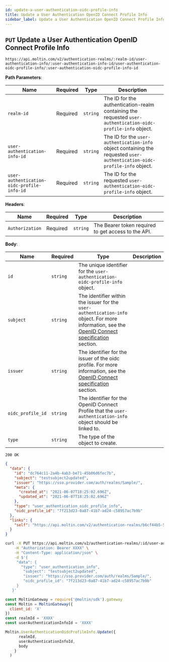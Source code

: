 ```yaml
---
id: update-a-user-authentication-oidc-profile-info
title: Update a User Authentication OpenID Connect Profile Info
sidebar_label: Update a User Authentication OpenID Connect Profile Info
---
```


## `PUT` Update a User Authentication OpenID Connect Profile Info

```http
https://api.moltin.com/v2/authentication-realms/:realm-id/user-authentication-info/:user-authentication-info-id/user-authentication-oidc-profile-info/:user-authentication-oidc-profile-info-id
```

<!--DOCUSAURUS_CODE_TABS-->

<!-- Request -->

**Path Parameters**:

| Name | Required | Type | Description |
| --- | --- | --- | --- |
| `realm-id` | Required | `string` | The ID for the authentication-realm containing the requested `user-authentication-oidc-profile-info` object. |
| `user-authentication-info-id` | Required | `string` | The ID for the `user-authentication-info` object containing the requested `user-authentication-oidc-profile-info` object. |
| `user-authentication-oidc-profile-info-id` | Required | `string` | The ID for the requested `user-authentication-oidc-profile-info` object. |

**Headers**:

| Name | Required | Type | Description |
| --- | --- | --- | --- |
| `Authorization` | Required | `string` | The Bearer token required to get access to the API.  |

**Body**:

| Name              | Required | Type | Description |
|-------------------| --- | --- | --- |
| `id`              | `string` | The unique identifier for the `user-authentication-oidc-profile-info` object. |
| `subject`         | `string` | The identifier within the issuer for the `user-authentication-info` object. For more information, see the [OpenID Connect specification](https://openid.net/specs/openid-connect-core-1_0.html#IDToken) section. |
| `issuer`          | `string` | The identifier for the issuer of the oidc profile. For more information, see the [OpenID Connect specification](https://openid.net/specs/openid-connect-core-1_0.html#IDToken) section. |
| `oidc_profile_id` | `string` | The identifier for the OpenID Connect Profile that the `user-authentication-info` object should be linked to. |
| `type`            | `string` | The type of the object to create. |


<!-- Response -->

`200 OK`


```json
{
  "data": {
    "id": "dc764c11-2a4b-4ab3-be71-45b06d6fec7b",
    "subject": "testsubject2updated",
    "issuer": "https://sso.provider.com/auth/realms/Sample/",
    "meta": {
      "created_at": "2021-06-07T18:25:02.696Z",
      "updated_at": "2021-06-07T18:25:02.696Z"
    },
    "type": "user_authentication_oidc_profile_info",
    "oidc_profile_id": "7f213d23-0a87-41b7-ad24-c58957ac7b9b"
  },
  "links": {
    "self": "https://api.moltin.com/v2/authentication-realms/b6cf44b5-5d52-46b8-ae6f-7f28847fb269/user-authentication-info/9738663b-2f64-47e0-b70f-eecd9fb28f53/user-authentication-oidc-profile-info/dc764c11-2a4b-4ab3-be71-45b06d6fec7b"
  }
}
```

<!--END_DOCUSAURUS_CODE_TABS-->

<!--DOCUSAURUS_CODE_TABS-->

<!--cURL-->

```bash
curl -X PUT https://api.moltin.com/v2/authentication-realms/:id/user-authentication-info/:id2/user-authentication-oidc-profile-info/:user-authentication-oidc-profile-info-id/ \
    -H "Authorization: Bearer XXXX" \
    -H "Content-Type: application/json" \
    -d $'{
     "data": {
       "type": "user_authentication_info",
        "subject": "testsubject2updated",
        "issuer": "https://sso.provider.com/auth/realms/Sample/",
        "oidc_profile_id": "7f213d23-0a87-41b7-ad24-c58957ac7b9b"
     }
   }'
```

<!--JavaScript SDK-->

```javascript
const MoltinGateway = require('@moltin/sdk').gateway
const Moltin = MoltinGateway({
  client_id: 'X'
})
const realmId = 'XXXX'
const userAuthenticationInfoId = 'XXXX'

Moltin.UserAuthenticationOidcProfileInfo.Update({
      realmId,
      userAuthenticationInfoId,
      body
    }
  )
```

<!--END_DOCUSAURUS_CODE_TABS-->
